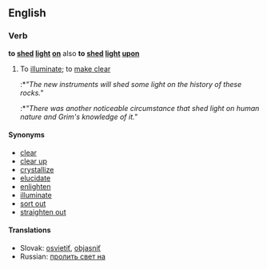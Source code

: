 ==English==

===Verb===
'''to [[shed]] [[light]] [[on]]''' also '''to [[shed]] [[light]] [[upon]]'''
#To [[illuminate]]; to [[make clear]]
#:*''"The new instruments will shed some light on the history of these rocks."''
#:*''"There was another noticeable circumstance that shed light on human nature and Grim's knowledge of it."''

====Synonyms====
*[[clear]]
*[[clear up]]
*[[crystallize]]
*[[elucidate]]
*[[enlighten]]
*[[illuminate]]
*[[sort out]]
*[[straighten out]]

==== Translations ====
*Slovak: [[osvietiť]], [[objasniť]]
*Russian: [[пролить свет на]]